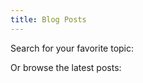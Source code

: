 ```yaml
---
title: Blog Posts
---
```



Search for your favorite topic:
<Search />

Or browse the latest posts:

<Post
	name="moq-onion"
	title="The MoQ Onion: Layering"
	author="kixelated"
	description="Media over Karp over Transfork over WebTransport over QUIC over UDP over IP over Ethernet over Fiber over Light over Space over Time"
	cover="onion.png"
	date="2024-11-17"
/>

<Post
	name="to-wasm"
	title="To WASM, or not to WASM?"
	author="kixelated"
	description="Have our benevolent W3C overlords allowed us to use Rust in the browser yet?"
	cover="duck.jpeg"
	date="2024-10-24"
/>

<Post
	name="transfork"
	title="Fork"
	author="kixelated"
	description="Time to take another stab at it."
	cover="fork.png"
	date="2024-10-08"
/>

<Post
	name="forward-error-correction"
	title="Forward? Error? Correction?"
	author="kixelated"
	description="Concealing packet loss is harder than you think."
	cover="mfw.jpeg"
	date="2024-02-17"
/>

<Post
	name="never-use-datagrams"
	title="Never* use Datagrams"
	author="kixelated"
	description="Rethink your approach. *Unless you're doing something dope."
	cover="bodies.jpeg"
	date="2024-02-17"
/>

<Post
	name="quic-powers"
	title="QUIC's (hidden) Super Powers"
	author="kixelated"
	description="Most of QUIC's killer features aren't obvious or documented. Time to change that."
	cover="vegeta.png"
	date="2023-12-17"
/>

<Post
	name="replacing-hls-dash"
	title="Replacing HLS/DASH"
	author="kixelated"
	description="Low-latency, high bitrate, mass fan-out is hard. Who knew?"
	cover="carrot.png"
	date="2023-11-21"
/>

<Post
	name="replacing-webrtc"
	title="Replacing WebRTC"
	author="kixelated"
	description="The long path to use something else for real-time media."
	cover="artifact.png"
	date="2023-10-10"
/>

<Post
	name="distribution-at-twitch"
	title="Distribution @ Twitch"
	author="kixelated"
	description="Eight years of progress at Twitch with various distribution protocols."
	cover="kixelCat.png"
	date="2022-02-15"
/>
